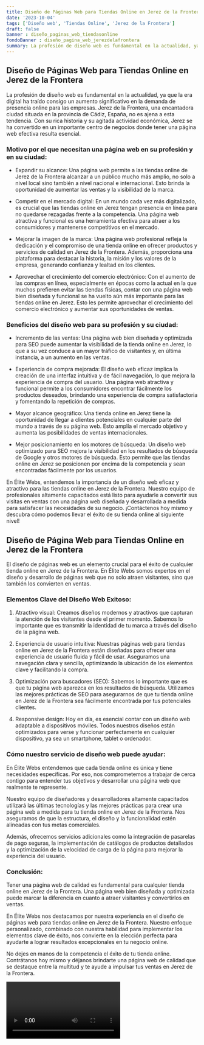```yaml
---
title: Diseño de Páginas Web para Tiendas Online en Jerez de la Frontera
date: '2023-10-04'
tags: ['Diseño web', 'Tiendas Online', 'Jerez de la Frontera']
draft: false
banner : diseño_paginas_web_tiendasonline
fondoBanner : diseño_pagina_web_jerezdelafrontera
summary: La profesión de diseño web es fundamental en la actualidad, ya que la era digital ha traído consigo un aumento significativo en la demanda de presencia online para las empresas. Jerez de la Frontera, una encantadora ciudad situada en la provincia de Cádiz, España, no es ajena a esta tendencia. Con su rica historia y su agitada actividad económica, Jerez se ha convertido en un importante centro de negocios donde tener una página web efectiva resulta esencial.
---
```


## Diseño de Páginas Web para Tiendas Online en Jerez de la Frontera

La profesión de diseño web es fundamental en la actualidad, ya que la era digital ha traído consigo un aumento significativo en la demanda de presencia online para las empresas. Jerez de la Frontera, una encantadora ciudad situada en la provincia de Cádiz, España, no es ajena a esta tendencia. Con su rica historia y su agitada actividad económica, Jerez se ha convertido en un importante centro de negocios donde tener una página web efectiva resulta esencial.

### Motivo por el que necesitan una página web en su profesión y en su ciudad:

- Expandir su alcance: Una página web permite a las tiendas online de Jerez de la Frontera alcanzar a un público mucho más amplio, no solo a nivel local sino también a nivel nacional e internacional. Esto brinda la oportunidad de aumentar las ventas y la visibilidad de la marca.

- Competir en el mercado digital: En un mundo cada vez más digitalizado, es crucial que las tiendas online en Jerez tengan presencia en línea para no quedarse rezagadas frente a la competencia. Una página web atractiva y funcional es una herramienta efectiva para atraer a los consumidores y mantenerse competitivos en el mercado.

- Mejorar la imagen de la marca: Una página web profesional refleja la dedicación y el compromiso de una tienda online en ofrecer productos y servicios de calidad en Jerez de la Frontera. Además, proporciona una plataforma para destacar la historia, la misión y los valores de la empresa, generando confianza y lealtad en los clientes.

- Aprovechar el crecimiento del comercio electrónico: Con el aumento de las compras en línea, especialmente en épocas como la actual en la que muchos prefieren evitar las tiendas físicas, contar con una página web bien diseñada y funcional se ha vuelto aún más importante para las tiendas online en Jerez. Esto les permite aprovechar el crecimiento del comercio electrónico y aumentar sus oportunidades de ventas.

### Beneficios del diseño web para su profesión y su ciudad:

- Incremento de las ventas: Una página web bien diseñada y optimizada para SEO puede aumentar la visibilidad de la tienda online en Jerez, lo que a su vez conduce a un mayor tráfico de visitantes y, en última instancia, a un aumento en las ventas.

- Experiencia de compra mejorada: El diseño web eficaz implica la creación de una interfaz intuitiva y de fácil navegación, lo que mejora la experiencia de compra del usuario. Una página web atractiva y funcional permite a los consumidores encontrar fácilmente los productos deseados, brindando una experiencia de compra satisfactoria y fomentando la repetición de compras.

- Mayor alcance geográfico: Una tienda online en Jerez tiene la oportunidad de llegar a clientes potenciales en cualquier parte del mundo a través de su página web. Esto amplía el mercado objetivo y aumenta las posibilidades de ventas internacionales.

- Mejor posicionamiento en los motores de búsqueda: Un diseño web optimizado para SEO mejora la visibilidad en los resultados de búsqueda de Google y otros motores de búsqueda. Esto permite que las tiendas online en Jerez se posicionen por encima de la competencia y sean encontradas fácilmente por los usuarios.

En Élite Webs, entendemos la importancia de un diseño web eficaz y atractivo para las tiendas online en Jerez de la Frontera. Nuestro equipo de profesionales altamente capacitados está listo para ayudarle a convertir sus visitas en ventas con una página web diseñada y desarrollada a medida para satisfacer las necesidades de su negocio. ¡Contáctenos hoy mismo y descubra cómo podemos llevar el éxito de su tienda online al siguiente nivel!

<GifSeo />

<Cta />

## Diseño de Página Web para Tiendas Online en Jerez de la Frontera

El diseño de páginas web es un elemento crucial para el éxito de cualquier tienda online en Jerez de la Frontera. En Élite Webs somos expertos en el diseño y desarrollo de páginas web que no solo atraen visitantes, sino que también los convierten en ventas. 

### Elementos Clave del Diseño Web Exitoso:

1. Atractivo visual: Creamos diseños modernos y atractivos que capturan la atención de los visitantes desde el primer momento. Sabemos lo importante que es transmitir la identidad de tu marca a través del diseño de la página web.

2. Experiencia de usuario intuitiva: Nuestras páginas web para tiendas online en Jerez de la Frontera están diseñadas para ofrecer una experiencia de usuario fluida y fácil de usar. Aseguramos una navegación clara y sencilla, optimizando la ubicación de los elementos clave y facilitando la compra.

3. Optimización para buscadores (SEO): Sabemos lo importante que es que tu página web aparezca en los resultados de búsqueda. Utilizamos las mejores prácticas de SEO para asegurarnos de que tu tienda online en Jerez de la Frontera sea fácilmente encontrada por tus potenciales clientes.

4. Responsive design: Hoy en día, es esencial contar con un diseño web adaptable a dispositivos móviles. Todos nuestros diseños están optimizados para verse y funcionar perfectamente en cualquier dispositivo, ya sea un smartphone, tablet o ordenador.

### Cómo nuestro servicio de diseño web puede ayudar:

En Élite Webs entendemos que cada tienda online es única y tiene necesidades específicas. Por eso, nos comprometemos a trabajar de cerca contigo para entender tus objetivos y desarrollar una página web que realmente te represente.

Nuestro equipo de diseñadores y desarrolladores altamente capacitados utilizará las últimas tecnologías y las mejores prácticas para crear una página web a medida para tu tienda online en Jerez de la Frontera. Nos aseguramos de que la estructura, el diseño y la funcionalidad estén alineadas con tus metas comerciales.

Además, ofrecemos servicios adicionales como la integración de pasarelas de pago seguras, la implementación de catálogos de productos detallados y la optimización de la velocidad de carga de la página para mejorar la experiencia del usuario.

### Conclusión: 

Tener una página web de calidad es fundamental para cualquier tienda online en Jerez de la Frontera. Una página web bien diseñada y optimizada puede marcar la diferencia en cuanto a atraer visitantes y convertirlos en ventas.

En Élite Webs nos destacamos por nuestra experiencia en el diseño de páginas web para tiendas online en Jerez de la Frontera. Nuestro enfoque personalizado, combinado con nuestra habilidad para implementar los elementos clave de éxito, nos convierte en la elección perfecta para ayudarte a lograr resultados excepcionales en tu negocio online.

No dejes en manos de la competencia el éxito de tu tienda online. Contrátanos hoy mismo y déjanos brindarte una página web de calidad que se destaque entre la multitud y te ayude a impulsar tus ventas en Jerez de la Frontera.

<Video />

<CtaBot job='Tiendas Online' city='Jerez de la Frontera'/>

<Gmaps query='Jerez de la Frontera+españa+maps' />